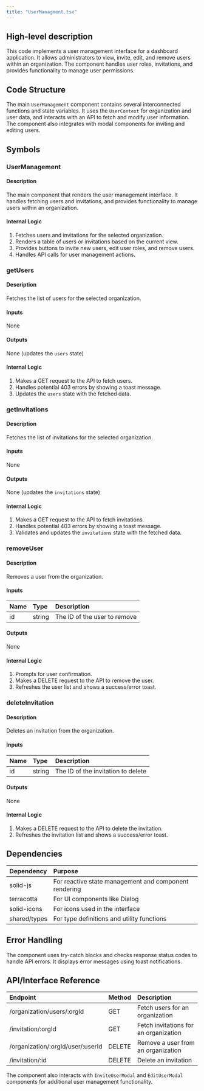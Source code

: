 ```yaml
---
title: "UserManagment.tsx"
---
```


## High-level description
This code implements a user management interface for a dashboard application. It allows administrators to view, invite, edit, and remove users within an organization. The component handles user roles, invitations, and provides functionality to manage user permissions.

## Code Structure
The main `UserManagement` component contains several interconnected functions and state variables. It uses the `UserContext` for organization and user data, and interacts with an API to fetch and modify user information. The component also integrates with modal components for inviting and editing users.

## Symbols

### UserManagement
#### Description
The main component that renders the user management interface. It handles fetching users and invitations, and provides functionality to manage users within an organization.

#### Internal Logic
1. Fetches users and invitations for the selected organization.
2. Renders a table of users or invitations based on the current view.
3. Provides buttons to invite new users, edit user roles, and remove users.
4. Handles API calls for user management actions.

### getUsers
#### Description
Fetches the list of users for the selected organization.

#### Inputs
None

#### Outputs
None (updates the `users` state)

#### Internal Logic
1. Makes a GET request to the API to fetch users.
2. Handles potential 403 errors by showing a toast message.
3. Updates the `users` state with the fetched data.

### getInvitations
#### Description
Fetches the list of invitations for the selected organization.

#### Inputs
None

#### Outputs
None (updates the `invitations` state)

#### Internal Logic
1. Makes a GET request to the API to fetch invitations.
2. Handles potential 403 errors by showing a toast message.
3. Validates and updates the `invitations` state with the fetched data.

### removeUser
#### Description
Removes a user from the organization.

#### Inputs
| Name | Type | Description |
|:-----|:-----|:------------|
| id | string | The ID of the user to remove |

#### Outputs
None

#### Internal Logic
1. Prompts for user confirmation.
2. Makes a DELETE request to the API to remove the user.
3. Refreshes the user list and shows a success/error toast.

### deleteInvitation
#### Description
Deletes an invitation from the organization.

#### Inputs
| Name | Type | Description |
|:-----|:-----|:------------|
| id | string | The ID of the invitation to delete |

#### Outputs
None

#### Internal Logic
1. Makes a DELETE request to the API to delete the invitation.
2. Refreshes the invitation list and shows a success/error toast.

## Dependencies
| Dependency | Purpose |
|:-----------|:--------|
| solid-js | For reactive state management and component rendering |
| terracotta | For UI components like Dialog |
| solid-icons | For icons used in the interface |
| shared/types | For type definitions and utility functions |

## Error Handling
The component uses try-catch blocks and checks response status codes to handle API errors. It displays error messages using toast notifications.

## API/Interface Reference
| Endpoint | Method | Description |
|:---------|:-------|:------------|
| /organization/users/:orgId | GET | Fetch users for an organization |
| /invitation/:orgId | GET | Fetch invitations for an organization |
| /organization/:orgId/user/:userId | DELETE | Remove a user from an organization |
| /invitation/:id | DELETE | Delete an invitation |

The component also interacts with `InviteUserModal` and `EditUserModal` components for additional user management functionality.